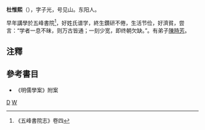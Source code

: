 '''杜惟熙'''（{{bd|?||?|}}），字子光，号见山。东阳人。

早年講學於五峰書院<ref>《五峰書院志》卷四</ref>，好姓氏谱学，終生鑽研不倦，生活节俭，好濟貧，尝言：“学者一息不昧，则万古皆通；一刻少宽，即终朝欠缺。”。有弟子[[陳時芳|陳時芳]]。

== 注釋 ==
{{reflist}}

== 參考書目 ==
*《明儒學案》附案

[[category:明朝儒學學者|D]]
[[category:杜姓|W]]